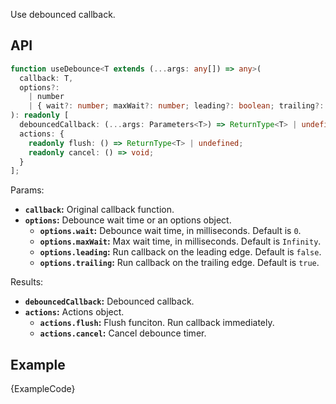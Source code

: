 
Use debounced callback.

## API

```ts
function useDebounce<T extends (...args: any[]) => any>(
  callback: T,
  options?:
    | number
    | { wait?: number; maxWait?: number; leading?: boolean; trailing?: boolean }
): readonly [
  debouncedCallback: (...args: Parameters<T>) => ReturnType<T> | undefined,
  actions: {
    readonly flush: () => ReturnType<T> | undefined;
    readonly cancel: () => void;
  }
];
```

Params:

- **`callback`:** Original callback function.
- **`options`:** Debounce wait time or an options object.
  - **`options.wait`:** Debounce wait time, in milliseconds. Default is `0`.
  - **`options.maxWait`:** Max wait time, in milliseconds. Default is `Infinity`.
  - **`options.leading`:** Run callback on the leading edge. Default is `false`.
  - **`options.trailing`:** Run callback on the trailing edge. Default is `true`.

Results:

- **`debouncedCallback`:** Debounced callback.
- **`actions`:** Actions object.
  - **`actions.flush`:** Flush funciton. Run callback immediately.
  - **`actions.cancel`:** Cancel debounce timer.

## Example

<ExampleBlock>
  <Example />
</ExampleBlock>
<CodeBlock language="tsx">{ExampleCode}</CodeBlock>
